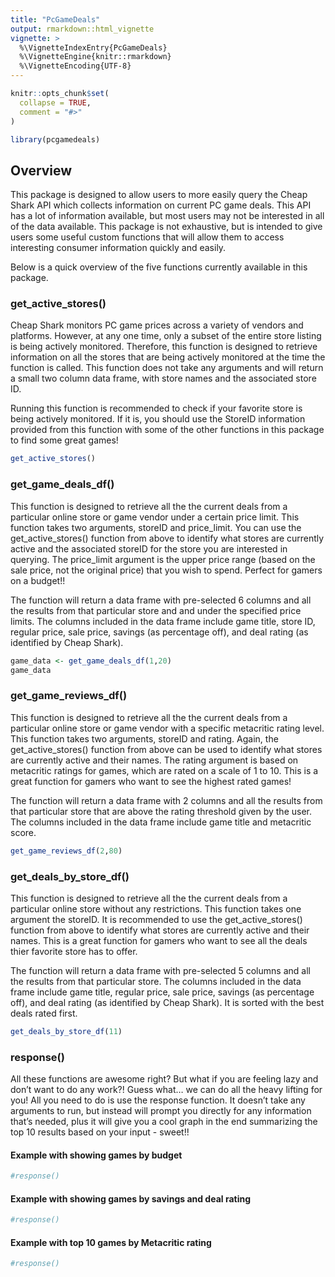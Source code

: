 ```yaml
---
title: "PcGameDeals"
output: rmarkdown::html_vignette
vignette: >
  %\VignetteIndexEntry{PcGameDeals}
  %\VignetteEngine{knitr::rmarkdown}
  %\VignetteEncoding{UTF-8}
---
```


```r
knitr::opts_chunk$set(
  collapse = TRUE,
  comment = "#>"
)
```


```r
library(pcgamedeals)
```

## Overview

This package is designed to allow users to more easily query the Cheap Shark API which collects information on current PC game deals. This API has a lot of information available, but most users may not be interested in all of the data available. This package is not exhaustive, but is intended to give users some useful custom functions that will allow them to access interesting consumer information quickly and easily. 

Below is a quick overview of the five functions currently available in this package.

### get_active_stores()

Cheap Shark monitors PC game prices across a variety of vendors and platforms. However, at any one time, only a subset of the entire store listing is being actively monitored. Therefore, this function is designed to retrieve information on all the stores that are being actively monitored at the time the function is called. This function does not take any arguments and will return a small two column data frame, with store names and the associated store ID. 

Running this function is recommended to check if your favorite store is being actively monitored. If it is, you should use the StoreID information provided from this function with some of the other functions in this package to find some great games!

```r
get_active_stores()
```

### get_game_deals_df()

This function is designed to retrieve all the the current deals from a particular online store or game vendor under a certain price limit. This function takes two arguments, storeID and price_limit. You can use the get_active_stores() function from above to identify what stores are currently active and the associated storeID for the store you are interested in querying. The price_limit argument is the upper price range (based on the sale price, not the original price) that you wish to spend. Perfect for gamers on a budget!!

The function will return a data frame with pre-selected 6 columns and all the results from that particular store and and under the specified price limits. The columns included in the data frame include game title, store ID, regular price, sale price, savings (as percentage off), and deal rating (as identified by Cheap Shark). 

```r
game_data <- get_game_deals_df(1,20)
game_data
```


### get_game_reviews_df()

This function is designed to retrieve all the the current deals from a particular online store or game vendor with a specific metacritic rating level. This function takes two arguments, storeID and rating. Again, the get_active_stores() function from above can be used to identify what stores are currently active and their names. The rating argument is based on metacritic ratings for games, which are rated on a scale of 1 to 10. This is a great function for gamers who want to see the highest rated games! 

The function will return a data frame with 2 columns and all the results from that particular store that are above the rating threshold given by the user. The columns included in the data frame include game title and metacritic score. 

```r
get_game_reviews_df(2,80)
```


### get_deals_by_store_df()

This function is designed to retrieve all the the current deals from a particular online store without any restrictions. This function takes one argument the storeID. It is recommended to use the get_active_stores() function from above to identify what stores are currently active and their names. This is a great function for gamers who want to see all the deals thier favorite store has to offer. 

The function will return a data frame with pre-selected 5 columns and all the results from that particular store. The columns included in the data frame include game title, regular price, sale price, savings (as percentage off), and deal rating (as identified by Cheap Shark). It is sorted with the best deals rated first.


```r
get_deals_by_store_df(11)
```

### response()

All these functions are awesome right? But what if you are feeling lazy and don't want to do any work?! Guess what... we can do all the heavy lifting for you! All you need to do is use the response function. It doesn't take any arguments to run, but instead will prompt you directly for any information that's needed, plus it will give you a cool graph in the end summarizing the top 10 results based on your input - sweet!!

#### Example with showing games by budget
```r
#response()
```

#### Example with showing games by savings and deal rating
```r
#response()
```

#### Example with top 10 games by Metacritic rating
```r
#response()
```



